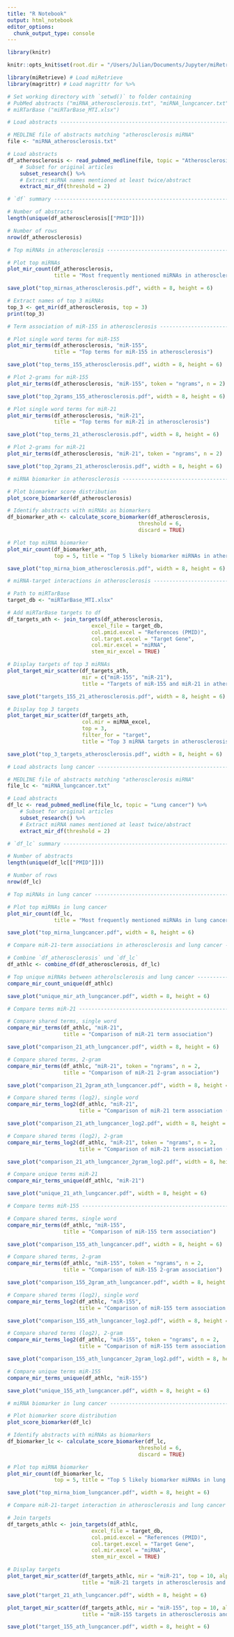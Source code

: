 ```yaml
---
title: "R Notebook"
output: html_notebook
editor_options: 
  chunk_output_type: console
---
```

```r
library(knitr)

knitr::opts_knit$set(root.dir = "/Users/Julian/Documents/Jupyter/miRetrieve_pkg_files/")
```

```r
library(miRetrieve) # Load miRetrieve
library(magrittr) # Load magrittr for %>% 

# Set working directory with `setwd()` to folder containing 
# PubMed abstracts ("miRNA_atherosclerosis.txt", "miRNA_lungcancer.txt") and
# miRTarBase ("miRTarBase_MTI.xlsx")

# Load abstracts ---------------------------------------------------------------

# MEDLINE file of abstracts matching "atherosclerosis miRNA"
file <- "miRNA_atherosclerosis.txt"

# Load abstracts
df_atherosclerosis <- read_pubmed_medline(file, topic = "Atherosclerosis") %>% 
    # Subset for original articles
    subset_research() %>%
    # Extract miRNA names mentioned at least twice/abstract
    extract_mir_df(threshold = 2)

# `df` summary -----------------------------------------------------------------

# Number of abstracts
length(unique(df_atherosclerosis[["PMID"]]))

# Number of rows
nrow(df_atherosclerosis)

# Top miRNAs in atherosclerosis ------------------------------------------------

# Plot top miRNAs
plot_mir_count(df_atherosclerosis,
               title = "Most frequently mentioned miRNAs in atherosclerosis")

save_plot("top_mirnas_atherosclerosis.pdf", width = 8, height = 6)

# Extract names of top 3 miRNAs
top_3 <- get_mir(df_atherosclerosis, top = 3)
print(top_3)

# Term association of miR-155 in atherosclerosis -------------------------------

# Plot single word terms for miR-155
plot_mir_terms(df_atherosclerosis, "miR-155",
               title = "Top terms for miR-155 in atherosclerosis")

save_plot("top_terms_155_atherosclerosis.pdf", width = 8, height = 6)

# Plot 2-grams for miR-155
plot_mir_terms(df_atherosclerosis, "miR-155", token = "ngrams", n = 2)

save_plot("top_2grams_155_atherosclerosis.pdf", width = 8, height = 6)

# Plot single word terms for miR-21
plot_mir_terms(df_atherosclerosis, "miR-21",
               title = "Top terms for miR-21 in atherosclerosis")

save_plot("top_terms_21_atherosclerosis.pdf", width = 8, height = 6)

# Plot 2-grams for miR-21
plot_mir_terms(df_atherosclerosis, "miR-21", token = "ngrams", n = 2)

save_plot("top_2grams_21_atherosclerosis.pdf", width = 8, height = 6)

# miRNA biomarker in atherosclerosis -------------------------------------------

# Plot biomarker score distribution
plot_score_biomarker(df_atherosclerosis)

# Identify abstracts with miRNAs as biomarkers
df_biomarker_ath <- calculate_score_biomarker(df_atherosclerosis,
                                          threshold = 6,
                                          discard = TRUE)

# Plot top miRNA biomarker
plot_mir_count(df_biomarker_ath,
               top = 5, title = "Top 5 likely biomarker miRNAs in atherosclerosis")

save_plot("top_mirna_biom_atherosclerosis.pdf", width = 8, height = 6)

# miRNA-target interactions in atherosclerosis ---------------------------------

# Path to miRTarBase
target_db <- "miRTarBase_MTI.xlsx"

# Add miRTarBase targets to df
df_targets_ath <- join_targets(df_atherosclerosis,
                           excel_file = target_db,
                           col.pmid.excel = "References (PMID)",
                           col.target.excel = "Target Gene",
                           col.mir.excel = "miRNA",
                           stem_mir_excel = TRUE)

# Display targets of top 3 miRNAs
plot_target_mir_scatter(df_targets_ath,
                        mir = c("miR-155", "miR-21"),
                        title = "Targets of miR-155 and miR-21 in atherosclerosis")

save_plot("targets_155_21_atherosclerosis.pdf", width = 8, height = 6)

# Display top 3 targets
plot_target_mir_scatter(df_targets_ath,
                        col.mir = miRNA_excel,
                        top = 3,
                        filter_for = "target",
                        title = "Top 3 miRNA targets in atherosclerosis")

save_plot("top_3_targets_atherosclerosis.pdf", width = 8, height = 6)

# Load abstracts lung cancer ------------------------------------------------------

# MEDLINE file of abstracts matching "atherosclerosis miRNA"
file_lc <- "miRNA_lungcancer.txt"

# Load abstracts
df_lc <- read_pubmed_medline(file_lc, topic = "Lung cancer") %>% 
    # Subset for original articles
    subset_research() %>%
    # Extract miRNA names mentioned at least twice/abstract
    extract_mir_df(threshold = 2)

# `df_lc` summary --------------------------------------------------------------

# Number of abstracts
length(unique(df_lc[["PMID"]]))

# Number of rows
nrow(df_lc)

# Top miRNAs in lung cancer ----------------------------------------------------

# Plot top miRNAs in lung cancer
plot_mir_count(df_lc,
               title = "Most frequently mentioned miRNAs in lung cancer")

save_plot("top_mirna_lungcancer.pdf", width = 8, height = 6)

# Compare miR-21-term associations in atherosclerosis and lung cancer ----------

# Combine `df_atherosclerosis` und `df_lc`
df_athlc <- combine_df(df_atherosclerosis, df_lc)

# Top unique miRNAs between atherolsclerosis and lung cancer -------------------
compare_mir_count_unique(df_athlc)

save_plot("unique_mir_ath_lungcancer.pdf", width = 8, height = 6)

# Compare terms miR-21 ---------------------------------------------------------

# Compare shared terms, single word
compare_mir_terms(df_athlc, "miR-21",
                  title = "Comparison of miR-21 term association")

save_plot("comparison_21_ath_lungcancer.pdf", width = 8, height = 6)

# Compare shared terms, 2-gram
compare_mir_terms(df_athlc, "miR-21", token = "ngrams", n = 2,
                  title = "Comparison of miR-21 2-gram association")

save_plot("comparison_21_2gram_ath_lungcancer.pdf", width = 8, height = 6)

# Compare shared terms (log2), single word
compare_mir_terms_log2(df_athlc, "miR-21",
                       title = "Comparison of miR-21 term association (log2)")

save_plot("comparison_21_ath_lungcancer_log2.pdf", width = 8, height = 6)

# Compare shared terms (log2), 2-gram
compare_mir_terms_log2(df_athlc, "miR-21", token = "ngrams", n = 2,
                       title = "Comparison of miR-21 term association (log2)")

save_plot("comparison_21_ath_lungcancer_2gram_log2.pdf", width = 8, height = 6)

# Compare unique terms miR-21
compare_mir_terms_unique(df_athlc, "miR-21")

save_plot("unique_21_ath_lungcancer.pdf", width = 8, height = 6)

# Compare terms miR-155 --------------------------------------------------------

# Compare shared terms, single word
compare_mir_terms(df_athlc, "miR-155",
                  title = "Comparison of miR-155 term association")

save_plot("comparison_155_ath_lungcancer.pdf", width = 8, height = 6)

# Compare shared terms, 2-gram
compare_mir_terms(df_athlc, "miR-155", token = "ngrams", n = 2,
                  title = "Comparison of miR-155 2-gram association")

save_plot("comparison_155_2gram_ath_lungcancer.pdf", width = 8, height = 6)

# Compare shared terms (log2), single word
compare_mir_terms_log2(df_athlc, "miR-155",
                       title = "Comparison of miR-155 term association (log2)")

save_plot("comparison_155_ath_lungcancer_log2.pdf", width = 8, height = 6)

# Compare shared terms (log2), 2-gram
compare_mir_terms_log2(df_athlc, "miR-155", token = "ngrams", n = 2,
                       title = "Comparison of miR-155 term association (log2)")

save_plot("comparison_155_ath_lungcancer_2gram_log2.pdf", width = 8, height = 6)

# Compare unique terms miR-155
compare_mir_terms_unique(df_athlc, "miR-155")

save_plot("unique_155_ath_lungcancer.pdf", width = 8, height = 6)

# miRNA biomarker in lung cancer -----------------------------------------------

# Plot biomarker score distribution
plot_score_biomarker(df_lc)

# Identify abstracts with miRNAs as biomarkers
df_biomarker_lc <- calculate_score_biomarker(df_lc,
                                          threshold = 6,
                                          discard = TRUE)

# Plot top miRNA biomarker
plot_mir_count(df_biomarker_lc,
               top = 5, title = "Top 5 likely biomarker miRNAs in lung cancer")

save_plot("top_mirna_biom_lungcancer.pdf", width = 8, height = 6)

# Compare miR-21-target interaction in atherosclerosis and lung cancer ---------

# Join targets
df_targets_athlc <- join_targets(df_athlc,
                           excel_file = target_db,
                           col.pmid.excel = "References (PMID)",
                           col.target.excel = "Target Gene",
                           col.mir.excel = "miRNA",
                           stem_mir_excel = TRUE)

# Display targets
plot_target_mir_scatter(df_targets_athlc, mir = "miR-21", top = 10, alpha = 0.5, height = 0.2,
                        title = "miR-21 targets in atherosclerosis and lung cancer")

save_plot("target_21_ath_lungcancer.pdf", width = 8, height = 6)

plot_target_mir_scatter(df_targets_athlc, mir = "miR-155", top = 10, alpha = 0.5, height = 0.2,
                        title = "miR-155 targets in atherosclerosis and lung cancer")

save_plot("target_155_ath_lungcancer.pdf", width = 8, height = 6)
```

